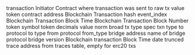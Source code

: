 <ParamField path="tx_from">
transaction Initiator
</ParamField>
<ParamField path="tx_to">
Contract where transaction was sent to
</ParamField>
<ParamField path="value">
raw tx value
</ParamField>
<ParamField path="contract_address">
token contract address
</ParamField>
<ParamField path="evt_tx_hash">
Blockchain Transaction hash
</ParamField>
<ParamField path="evt_index">
event_index
</ParamField>
<ParamField path="evt_block_time">
Blockchain Transaction Block Time
</ParamField>
<ParamField path="evt_block_number">
Blockchain Transaction Block Number
</ParamField>
<ParamField path="symbol">
token symbol
</ParamField>
<ParamField path="decimals">
token decimals
</ParamField>
<ParamField path="value_norm">
value norm
</ParamField>
<ParamField path="broad_tx_type">
broad tx type
</ParamField>
<ParamField path="spec_txn_type">
spec txn type
</ParamField>
<ParamField path="to_protocol">
to protocol
</ParamField>
<ParamField path="to_type">
to type
</ParamField>
<ParamField path="from_protocol">
from protocol
</ParamField>
<ParamField path="from_type">
from_type
</ParamField>
<ParamField path="bridge_address">
bridge address
</ParamField>
<ParamField path="bridge_protocol">
name of bridge protocol
</ParamField>
<ParamField path="bridge_version">
bridge version
</ParamField>
<ParamField path="evt_block_date">
Blockchain transaction Block Time date trunced
</ParamField>
<ParamField path="trace_address">
trace address from traces table, empty for erc20 txs
</ParamField>
